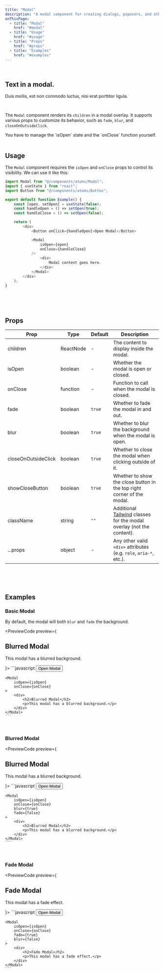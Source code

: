 ```yaml
---
title: "Modal"
description: "A modal component for creating dialogs, popovers, and other overlays."
onThisPage:
  - title: "Modal"
    href: "#modal"
  - title: "Usage"
    href: "#usage"
  - title: "Props"
    href: "#props"
  - title: "Examples"
    href: "#examples"
---
```


<div id="modal" />

<br/>

<div className="flex flex-col justify-center items-center gap-10">
    <ModalDemo>
        <div className="flex flex-col bg-bg-200 dark:bg-gray-800 rounded-lg p-4">
            <h2 className="text-xl font-bold">Text in a modal.</h2>
            <p className="text-sm">Duis mollis, est non commodo luctus, nisi erat porttitor ligula.</p>
        </div>
    </ModalDemo>
</div>

<br/>

The `Modal` component renders its `children` in a modal overlay. It supports various props to customize its behavior, such as `fade`, `blur`, and `closeOnOutsideClick`.

<Tip>
    You have to manage the `isOpen` state and the `onClose` function yourself.
</Tip>

<br/>
<br/>
<Divider />

<div id="usage" />

## Usage

The `Modal` component requires the `isOpen` and `onClose` props to control its visibility. We can use it like this:

```javascript
import Modal from "@/components/atoms/Modal";
import { useState } from "react";
import Button from "@/components/atoms/Button";

export default function Example() {
    const [open, setOpen] = useState(false);
    const handleOpen = () => setOpen(true);
    const handleClose = () => setOpen(false);

    return (
        <div>
            <Button onClick={handleOpen}>Open Modal</Button>

            <Modal
                isOpen={open}
                onClose={handleClose}
            />
                <div>
                    Modal content goes here.
                </div>
            </Modal>
        </div>
    );
}
```

<br/>
<br/>
<br/>
<Divider />

<div id="props" />

## Props

| Prop                | Type      | Default | Description                                                                                     |
|---------------------|-----------|---------|-------------------------------------------------------------------------------------------------|
| children            | ReactNode | -       | The content to display inside the modal.                                                        |
| isOpen              | boolean   | -       | Whether the modal is open or closed.                                                            |
| onClose             | function  | -       | Function to call when the modal is closed.                                                      |
| fade                | boolean   | `true`  | Whether to fade the modal in and out.                                                           |
| blur                | boolean   | `true`  | Whether to blur the background when the modal is open.                                          |
| closeOnOutsideClick | boolean   | `true`  | Whether to close the modal when clicking outside of it.                                         |
| showCloseButton     | boolean   | `true`  | Whether to show the close button in the top right corner of the modal.                          |
| className           | string    | `""`    | Additional [Tailwind](https://tailwindcss.com) classes for the modal overlay (not the content). |
| ...props            | object    | -       | Any other valid <code>&lt;div&gt;</code> attributes (e.g. `role`, `aria-*`, etc.).              |

<br/>
<br/>
<br/>
<Divider />

<div id="examples" />

## Examples

### Basic Modal
By default, the modal will both `blur` and `fade` the background.

<PreviewCode preview={
    <ModalDemo>
        <div className="flex flex-col bg-bg-200 dark:bg-gray-800 rounded-lg p-4">
            <h2 className="text-xl font-bold">Blurred Modal</h2>
            <p className="text-sm">This modal has a blurred background.</p>
        </div>
    </ModalDemo>
}>
    ```javascript
    <Button onClick={handleOpen}>Open Modal</Button>

    <Modal
        isOpen={isOpen}
        onClose={onClose}
    >
        <div>
            <h2>Blurred Modal</h2>
            <p>This modal has a blurred background.</p>
        </div>
    </Modal>
    ```
</PreviewCode>

<br />

### Blurred Modal
<PreviewCode preview={
    <ModalDemo blur={true} fade={false}>
        <div className="flex flex-col bg-bg-200 dark:bg-gray-800 rounded-lg p-4">
            <h2 className="text-xl font-bold">Blurred Modal</h2>
            <p className="text-sm">This modal has a blurred background.</p>
        </div>
    </ModalDemo>
}>
    ```javascript
    <Button onClick={handleOpen}>Open Modal</Button>

    <Modal
        isOpen={isOpen}
        onClose={onClose}
        blur={true}
        fade={false}
    >
        <div>
            <h2>Blurred Modal</h2>
            <p>This modal has a blurred background.</p>
        </div>
    </Modal>
    ```
</PreviewCode>

<br />

### Fade Modal
<PreviewCode preview={
    <ModalDemo fade={true} blur={false}>
        <div className="flex flex-col bg-bg-200 dark:bg-gray-800 rounded-lg p-4">
            <h2 className="text-xl font-bold">Fade Modal</h2>
            <p className="text-sm">This modal has a fade effect.</p>
        </div>
    </ModalDemo>
}>
    ```javascript
    <Button onClick={handleOpen}>Open Modal</Button>

    <Modal
        isOpen={isOpen}
        onClose={onClose}
        fade={true}
        blur={false}
    >
        <div>
            <h2>Fade Modal</h2>
            <p>This modal has a fade effect.</p>
        </div>
    </Modal>
    ```
</PreviewCode>
